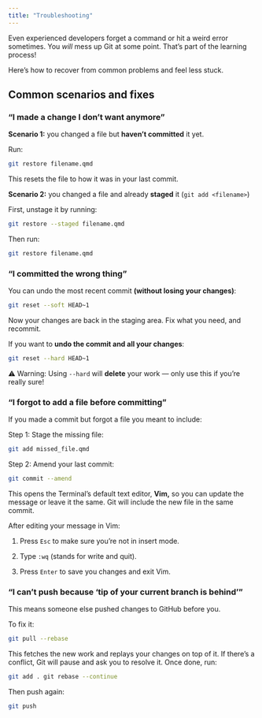```yaml
---
title: "Troubleshooting"
---
```


Even experienced developers forget a command or hit a weird error sometimes. You *will* mess up Git at some point. That’s part of the learning process!

Here’s how to recover from common problems and feel less stuck.

## Common scenarios and fixes

### "I made a change I don't want anymore"

**Scenario 1:** you changed a file but **haven’t committed** it yet.

Run:

``` bash
git restore filename.qmd
```

This resets the file to how it was in your last commit.

**Scenario 2:** you changed a file and already **staged** it (`git add <filename>`)

First, unstage it by running:

``` bash
git restore --staged filename.qmd
```

Then run:

``` bash
git restore filename.qmd
```

### "I committed the wrong thing"

You can undo the most recent commit **(without losing your changes)**:

``` bash
git reset --soft HEAD~1
```

Now your changes are back in the staging area. Fix what you need, and recommit.

If you want to **undo the commit and all your changes**:

``` bash
git reset --hard HEAD~1
```

⚠️ Warning: Using `--hard` will **delete** your work — only use this if you're really sure!

### "I forgot to add a file before committing"

If you made a commit but forgot a file you meant to include:

Step 1: Stage the missing file:

``` bash
git add missed_file.qmd
```

Step 2: Amend your last commit:

``` bash
git commit --amend
```

This opens the Terminal's default text editor, **Vim,** so you can update the message or leave it the same. Git will include the new file in the same commit.

After editing your message in Vim:

1.  Press `Esc` to make sure you're not in insert mode.

2.  Type `:wq` (stands for write and quit).

3.  Press `Enter` to save you changes and exit Vim.

### "I can't push because 'tip of your current branch is behind'"

This means someone else pushed changes to GitHub before you.

To fix it:

``` bash
git pull --rebase
```

This fetches the new work and replays your changes on top of it. If there’s a conflict, Git will pause and ask you to resolve it. Once done, run:

``` bash
git add . git rebase --continue
```

Then push again:

``` bash
git push
```
